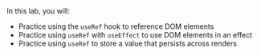 

<Objectives>
  In this lab, you will:

- Practice using the `useRef` hook to reference DOM elements
- Practice using `useRef` with `useEffect` to use DOM elements in an effect
- Practice using `useRef` to store a value that persists across renders

</Objectives>

